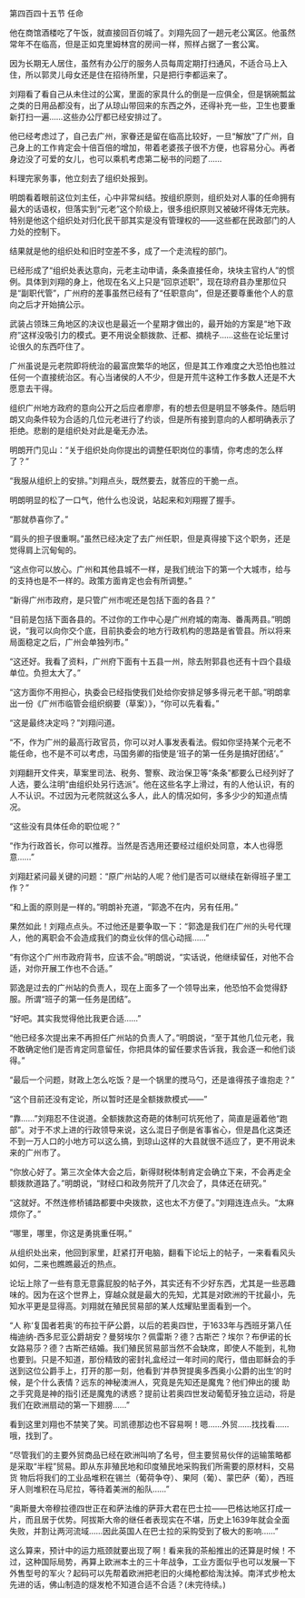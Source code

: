 

第四百四十五节 任命

他在商馆酒楼吃了午饭，就直接回百仞城了。刘翔先回了一趟元老公寓区。他虽然常年不在临高，但是正如克里姆林宫的房间一样，照样占据了一套公寓。

因为长期无人居住，虽然有办公厅的服务人员每周定期打扫通风，不适合马上入住，所以郭灵儿母女还是住在招待所里，只是把行李都运来了。

刘翔看了看自己从未住过的公寓，里面的家具什么的倒是一应俱全，但是锅碗瓢盆之类的日用品都没有，出了从琼山带回来的东西之外，还得补充一些，卫生也要重新打扫一遍……这些办公厅都已经安排过了。

他已经考虑过了，自己去广州，家眷还是留在临高比较好，一旦“解放”了广州，自己身上的工作肯定会十倍百倍的增加，带着老婆孩子很不方便，也容易分心。再者身边没了可爱的女儿，也可以乘机考虑第二秘书的问题了……

料理完家务事，他立刻去了组织处报到。

明朗看着眼前这位刘主任，心中非常纠结。按组织原则，组织处对人事的任命拥有最大的话语权，但落实到“元老”这个阶级上，很多组织原则又被破坏得体无完肤。特别是他这个组织处对归化民干部其实是没有管理权的――这些都在民政部门的人力处的控制下。

结果就是他的组织处和旧时空差不多，成了一个走流程的部门。

已经形成了“组织处表达意向，元老主动申请，条条直接任命，块块主官约人”的惯例。具体到刘翔的身上，他现在名义上只是“回京述职”，现在琼府县办里那位只是“副职代管”，广州府的差事虽然已经有了“任职意向”，但是还要尊重他个人的意向之后才开始搞公示。

武装占领珠三角地区的决议也是最近一个星期才做出的，最开始的方案是“地下政府”这样没吸引力的模式。更不用说全额拨款、迁都、摘桃子……这些在论坛里讨论很久的东西吓住了。

广州虽说是元老院即将统治的最富庶繁华的地区，但是其工作难度之大恐怕也胜过任何一个直接统治区。有心当诸侯的人不少，但是开荒牛这种工作多数人还是不大愿意去干得。

组织广州地方政府的意向公开之后应者廖廖，有的想去但是明显不够条件。随后明朗又向条件较为合适的几位元老进行了约谈，但是所有接到意向的人都明确表示了拒绝。悲剧的是组织处对此是毫无办法。

明朗开门见山：“关于组织处向你提出的调整任职岗位的事情，你考虑的怎么样了？”

“我服从组织上的安排。”刘翔点头，既然要去，就答应的干脆一点。

明朗明显的松了一口气，他什么也没说，站起来和刘翔握了握手。

“那就恭喜你了。”

“肩头的担子很重啊。”虽然已经决定了去广州任职，但是真得接下这个职务，还是觉得肩上沉甸甸的。

“这点你可以放心。广州和其他县城不一样，是我们统治下的第一个大城市，给与的支持也是不一样的。政策方面肯定也会有所调整。”

“新得广州市政府，是只管广州市呢还是包括下面的各县？”

“目前是包括下面各县的。不过你的工作中心是广州府城的南海、番禹两县。”明朗说，“我可以向你交个底，目前执委会的地方行政机构的思路是省管县。所以将来局面稳定之后，广州会单独列市。”

“这还好。我看了资料，广州府下面有十五县一州，除去附郭县也还有十四个县级单位。负担太大了。”

“这方面你不用担心，执委会已经指使我们处给你安排足够多得元老干部。”明朗拿出一份《广州市临管会组织纲要（草案）》，“你可以先看看。”

“这是最终决定吗？”刘翔问道。

“不，作为广州的最高行政官员，你可以对人事发表看法。假如你坚持某个元老不能任命，也不是不可以考虑，马国务卿的指使是‘班子的第一任务是搞好团结’。”

刘翔翻开文件夹，草案里司法、税务、警察、政治保卫等“条条”都要么已经列好了人选，要么注明“由组织处另行选派”。他在这些名字上滑过，有的人他认识，有的人不认识。不过因为元老院就这么多人，此人的情况如何，多多少少的知道点情况。

“这些没有具体任命的职位呢？”

“作为行政首长，你可以推荐。当然是否选用还要经过组织处同意，本人也得愿意……”

刘翔赶紧问最关键的问题：“原广州站的人呢？他们是否可以继续在新得班子里工作？”

“和上面的原则是一样的。”明朗补充道，“郭逸不在内，另有任用。”

果然如此！刘翔点点头。不过他还是要争取一下：“郭逸是我们在广州的头号代理人，他的离职会不会造成我们的商业伙伴的信心动摇……”

“有你这个广州市政府背书，应该不会。”明朗说，“实话说，他继续留任，对他不合适，对你开展工作也不合适。”

郭逸是过去的广州站的负责人，现在上面多了一个领导出来，他恐怕不会觉得舒服。所谓“班子的第一任务是团结”。

“好吧。其实我觉得他比我更合适……”

“他已经多次提出来不再担任广州站的负责人了。”明朗说，“至于其他几位元老，我不敢确定他们是否肯定同意留任，你把具体的留任要求告诉我，我会逐一和他们谈得。”

“最后一个问题，财政上怎么吃饭？是一个锅里的搅马勺，还是谁得孩子谁抱走？”

“这个目前还没有定论，所以暂时还是全额拨款模式――”

“靠……”刘翔忍不住说道。全额拨款这奇葩的体制可坑死他了，简直是逼着他“跑部”。对于不求上进的行政领导来说，这么混日子倒是省事省心，但是昌化这类还不到一万人口的小地方可以这么搞，到琼山这样的大县就很不适应了，更不用说未来的广州市了。

“你放心好了。第三次全体大会之后，新得财税体制肯定会确立下来，不会再走全额拨款道路了。”明朗说，“财经口和政务院开了几次会了，具体还在研究。”

“这就好。不然连修桥铺路都要中央拨款，这也太不方便了。”刘翔连连点头。“太麻烦你了。”

“哪里，哪里，你这是勇挑重任啊。”

从组织处出来，他回到家里，赶紧打开电脑，翻看下论坛上的帖子，一来看看风头如何，二来也瞧瞧最近的热点。

论坛上除了一些有意无意露屁股的帖子外，其实还有不少好东西，尤其是一些恶趣味的。因为在这个世界上，穿越众就是最大的先知，尤其是对欧洲的干扰最小，先知水平更是显得高。刘翔就在殖民贸易部的某人炫耀贴里面看到一个。

“人 称‘复国者若奥’的布拉干萨公爵，以后的若奥四世，于1633年与西班牙第八任梅迪纳-西多尼亚公爵胡安？曼努埃尔？佩雷斯？德？古斯芒？埃尔？布伊诺的长女路易莎？德？古斯芒结婚。我们殖民贸易部当然不会缺席，即使人不能到，礼物也要到。只是不知道，那份精致的密封礼盒经过一年时间的爬行，借由耶稣会的手送到这位公爵手上，打开的那一刻，他看到‘并恭贺提奥多西奥小公爵的出生’的时候，是个什么表情？远东的神秘澳洲人，究竟是先知还是魔鬼？他们伸出的援 助之手究竟是神的指引还是魔鬼的诱惑？提前让若奥四世发动葡萄牙独立运动，将是我们在欧洲扇动的第一下翅膀……”

看到这里刘翔也不禁笑了笑。司凯德那边也不容易啊！嗯……外贸……找找看……哦，找到了。

“尽管我们的主要外贸商品已经在欧洲叫响了名号，但主要贸易伙伴的运输策略都是采取“半程”贸易。即从东非殖民地和印度殖民地采购我们所需要的原材料，交易货 物后将我们的工业品堆积在锡兰（葡荷争夺）、果阿（葡）、蒙巴萨（葡），西班牙人则堆积在马尼拉，等待着美洲的船队……”

“奥斯曼大帝穆拉德四世正在和萨法维的萨菲大君在巴士拉――巴格达地区打成一片，而且居于优势。阿拔斯大帝的继任者表现实在不堪，历史上1639年就会全面失败，并割让两河流域……因此英国人在巴士拉的采购受到了极大的影响……”

这么算来，预计中的运力瓶颈就要出现了啊！看来我的茶船推出的还算是时候！不过，这种国际局势，再算上欧洲本土的三十年战争，工业方面似乎也可以发展一下外售型号的军火？起码可以先帮着欧洲把老旧的火绳枪都给淘汰掉。南洋式步枪太先进的话，佛山制造的燧发枪不知道合适不合适？(未完待续。)

